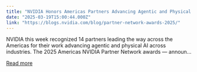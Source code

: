 ```yaml
---
title: "NVIDIA Honors Americas Partners Advancing Agentic and Physical AI"
date: "2025-03-19T15:00:44.000Z"
link: "https://blogs.nvidia.com/blog/partner-network-awards-2025/"
---
```


NVIDIA this week recognized 14 partners leading the way across the Americas for their work advancing agentic and physical AI across industries. The 2025 Americas NVIDIA Partner Network awards — announ...

[Read more](https://blogs.nvidia.com/blog/partner-network-awards-2025/)

